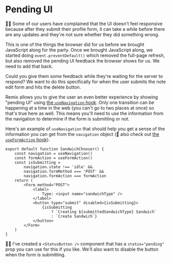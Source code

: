 # Pending UI

👨‍💼 Some of our users have complained that the UI doesn't feel responsive because
after they submit their profile form, it can take a while before there are any
updates and they're not sure whether they did something wrong.

This is one of the things the browser did for us before we brought JavaScript
along for the party. Once we brought JavaScript along, we started doing
`event.preventDefault()` which removed the full-page refresh, but also removed
the pending UI feedback the browser shows for us. We need to add that back.

Could you give them some feedback while they're waiting for the server to
respond? We want to do this specifically for when the user submits the note
edit form and hits the delete button.

Remix allows you to give the user an even better experience by showing "pending
UI" using
[the `useNavigation` hook](https://remix.run/docs/en/main/hooks/use-navigation).
Only one transition can be happening at a time in the web (you can't go to two
places at once) so that's true here as well. This means you'll need to use the
information from the navigation to determine if the form is submitting or not.

Here's an example of `useNavigation` that should help you get a sense of the
information you can get from the `navigation` object (📜 also check out
[the `useFormAction` hook](https://remix.run/docs/en/main/hooks/use-form-action)).

```tsx filename=app/routes/sandwiches.chooser.tsx
export default function SandwichChooser() {
	const navigation = useNavigation()
	const formAction = useFormAction()
	const isSubmitting =
		navigation.state !== 'idle' &&
		navigation.formMethod === 'POST' &&
		navigation.formAction === formAction
	return (
		<Form method="POST">
			<label>
				Type: <input name="sandwichType" />
			</label>
			<button type="submit" disabled={isSubmitting}>
				{isSubmitting
					? `Creating ${submittedSandwichType} Sandwich`
					: `Create Sandwich`}
			</button>
		</Form>
	)
}
```

🧝‍♂️ I've created a `<StatusButton />` component that has a `status="pending"`
prop you can use for this if you like. We'll also want to disable the button
when the form is submitting.
